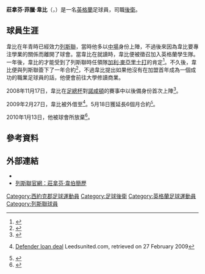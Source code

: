 {{noteTA
|G1=列斯聯
|G2=FAcup
|T=zh-hans:乔纳森·韦布;zh-hk:莊拿芬·韋比;zh-tw:約拿芬·韋伯;
|1=zh-hans:韦布;zh-hk:韋比;zh-tw:韋伯;
}}{{Football player infobox
|          playername = Jonathan Webb
|               image =
|            fullname = Jonathan Philip Webb
|              height =
|         dateofbirth = {{birth date and age|1990|1|5|df=y}}
|         cityofbirth = [[韋瑟比|韋瑟比]]
|      countryofbirth = [[英格蘭|英格蘭]]
|         currentclub =  --
|          clubnumber = 31
|            position = [[足球後衛|後衛]]
|               years = 2008–2010<br>2009
|               clubs = [[列斯聯足球會|列斯聯]] <br>→ {{Link-en|紐卡素藍星|Newcastle Blue Star F.C.}}
|         caps(goals) = 1 (0) <br>20  (2)<!--只計聯賽-->
|       nationalyears =
|        nationalteam =
| nationalcaps(goals) = 
|            pcupdate = 2009年5月19日 (二) 05:58 (UTC)
}}
'''莊拿芬·菲臘·韋比'''（'''{{lang-en|Jonathan Philip Webb}}'''，{{bd|1990年|1月5日|catIdx=W}}）是一名[[英格蘭|英格蘭]]足球員，司職[[足球後衛|後衛]]。

==球員生涯==
韋比在年青時已經效力[[列斯聯足球會|列斯聯]]，當時他多以[[中場|中場]]身份上陣，不過後來因為韋比要專注學業的關係而離開了球會。當韋比在{{Link-en|聖安迪奧和聖約翰費沙聯合中六級|St. Aidan's & St. John Fisher Associated Sixth Form}}就讀時，韋比便被徵召加入英格蘭學生隊。一年後，韋比的才能受到了列斯聯時任領隊[[加利·麥亞里士打|加利·麥亞里士打]]的肯定<ref>{{en}}{{cite web|url=http://www.yorkshireeveningpost.co.uk/leedsunited/LEEDS-UNITED-Discipline-is-key.4676228.jp?articlepage=2 |title=Discipline is key for midfield maestro Fabian|accessdate=2008-11-18 |date=10 November 2008 |publisher=Leeds United A.F.C.}}</ref>。不久後，韋比便與列斯聯簽下了一年合約<ref>{{en}}{{cite web |url=http://www.leedsunited.com/page/LatestNewsDetail/0,,10273~1375773,00.html |title=New Numbers |accessdate=2008-11-18 |date=26 August 2008 |publisher=Leeds United A.F.C. |deadurl=yes |archiveurl=https://web.archive.org/web/20080911194453/http://www.leedsunited.com/page/LatestNewsDetail/0,,10273~1375773,00.html |archivedate=2008年9月11日 }}</ref>，不過韋比提出如果他沒有在加盟首年成為一個成功的職業足球員的話，他便會前往大學修讀商業。

2008年11月17日，韋比在[[英格蘭足總杯|足總杯]]對[[諾咸頓城足球會|諾咸頓]]的賽事中以後備身份首次上陣<ref>{{en}}{{cite web |url=http://www.leedsunited.com/page/LatestNewsDetail/0,,10273~1457847,00.html |title=Match Report, Northampton Town v Leeds United |accessdate=2008-11-17 |date=11 November 2008 |publisher=Leeds United A.F.C. |deadurl=yes |archiveurl=https://web.archive.org/web/20090101045001/http://www.leedsunited.com/page/LatestNewsDetail/0,,10273~1457847,00.html |archivedate=2009年1月1日 }}</ref>。

2009年2月27日，韋比被外借至{{Link-en|紐卡素藍星|Newcastle Blue Star F.C.}}<ref>{{en}}[http://www.leedsunited.com/page/LatestNewsDetail/0,,10273~1572625,00.html Defender loan deal] {{webarchive|url=https://web.archive.org/web/20090323071526/http://www.leedsunited.com/page/LatestNewsDetail/0,,10273~1572625,00.html |date=2009-03-23 }} Leedsunited.com, retrieved on 27 February 2009</ref>。5月18日獲延長6個月合約<small><ref>{{cite news |language=en |url=http://news.bbc.co.uk/sport2/hi/football/teams/l/leeds_united/8056024.stm |title=Leeds extend deals of youngsters |publisher=[[BBC|BBC]] Sport |date=2009-05-18 |accessdate=2009-05-19 |archive-date=2009-05-22 |archive-url=https://web.archive.org/web/20090522071104/http://news.bbc.co.uk/sport2/hi/football/teams/l/leeds_united/8056024.stm |dead-url=no }}</ref></small>。

2010年1月13日，他被球會所放棄<ref>{{cite news |language=en |url=http://www.leedsunited.com/news/trio-depart-elland-road-20100113_2247585_1931300 |title=TRIO DEPART ELLAND ROAD |publisher=[[列斯聯足球會|列斯聯足球會]] |date=2010-01-13 |accessdate=2010-01-14 |archive-date=2010-01-16 |archive-url=https://web.archive.org/web/20100116101949/http://www.leedsunited.com/news/trio-depart-elland-road-20100113_2247585_1931300 |dead-url=no }}</ref>。

==參考資料==
{{reflist}}

==外部連結==
*{{soccerbase|49986|莊拿芬·韋比}}
*[https://web.archive.org/web/20090129224805/http://www.leedsunited.com/page/PlayerProfiles/0,,10273~44530,00.html 列斯聯官網：莊拿芬·韋伯簡歷]

{{DEFAULTSORT:Webb, Jonathan}}
[[Category:西約克郡足球運動員|Category:西約克郡足球運動員]]
[[Category:足球後衛|Category:足球後衛]]
[[Category:英格蘭足球運動員|Category:英格蘭足球運動員]]
[[Category:列斯聯球員|Category:列斯聯球員]]